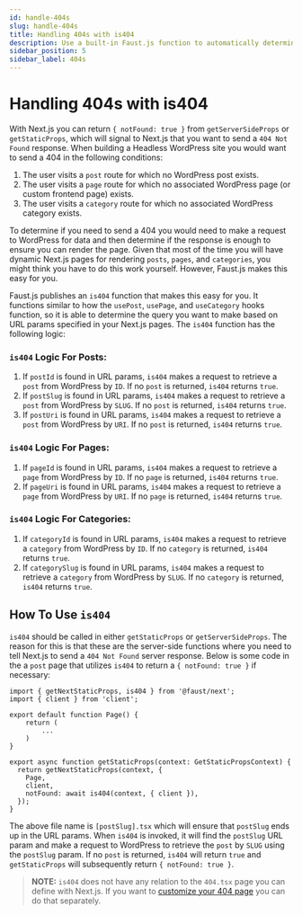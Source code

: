 ```yaml
---
id: handle-404s
slug: handle-404s
title: Handling 404s with is404
description: Use a built-in Faust.js function to automatically determine if a page is a 404
sidebar_position: 5
sidebar_label: 404s
---
```


# Handling 404s with is404

With Next.js you can return `{ notFound: true }` from `getServerSideProps` or `getStaticProps`, which will signal to Next.js that you want to send a `404 Not Found` response. When building a Headless WordPress site you would want to send a 404 in the following conditions:

1. The user visits a `post` route for which no WordPress post exists.
1. The user visits a `page` route for which no associated WordPress page (or custom frontend page) exists.
1. The user visits a `category` route for which no associated WordPress category exists.

To determine if you need to send a 404 you would need to make a request to WordPress for data and then determine if the response is enough to ensure you can render the page. Given that most of the time you will have dynamic Next.js pages for rendering `posts`, `pages`, and `categories`, you might think you have to do this work yourself. However, Faust.js makes this easy for you.

Faust.js publishes an `is404` function that makes this easy for you. It functions similar to how the `usePost`, `usePage`, and `useCategory` hooks function, so it is able to determine the query you want to make based on URL params specified in your Next.js pages. The `is404` function has the following logic:

### `is404` Logic For Posts:

1. If `postId` is found in URL params, `is404` makes a request to retrieve a `post` from WordPress by `ID`. If no `post` is returned, `is404` returns `true`.
1. If `postSlug` is found in URL params, `is404` makes a request to retrieve a `post` from WordPress by `SLUG`. If no `post` is returned, `is404` returns `true`.
1. If `postUri` is found in URL params, `is404` makes a request to retrieve a `post` from WordPress by `URI`. If no `post` is returned, `is404` returns `true`.

### `is404` Logic For Pages:

1. If `pageId` is found in URL params, `is404` makes a request to retrieve a `page` from WordPress by `ID`. If no `page` is returned, `is404` returns `true`.
1. If `pageUri` is found in URL params, `is404` makes a request to retrieve a `page` from WordPress by `URI`. If no `page` is returned, `is404` returns `true`.

### `is404` Logic For Categories:

1. If `categoryId` is found in URL params, `is404` makes a request to retrieve a `category` from WordPress by `ID`. If no `category` is returned, `is404` returns `true`.
1. If `categorySlug` is found in URL params, `is404` makes a request to retrieve a `category` from WordPress by `SLUG`. If no `category` is returned, `is404` returns `true`.

## How To Use `is404`

`is404` should be called in either `getStaticProps` or `getServerSideProps`. The reason for this is that these are the server-side functions where you need to tell Next.js to send a `404 Not Found` server response. Below is some code in the a `post` page that utilizes `is404` to return a `{ notFound: true }` if necessary:

```tsx title="src/pages/posts/[postSlug].tsx"
import { getNextStaticProps, is404 } from '@faust/next';
import { client } from 'client';

export default function Page() {
    return (
        ...
    )
}

export async function getStaticProps(context: GetStaticPropsContext) {
  return getNextStaticProps(context, {
    Page,
    client,
    notFound: await is404(context, { client }),
  });
}
```

The above file name is `[postSlug].tsx` which will ensure that `postSlug` ends up in the URL params. When `is404` is invoked, it will find the `postSlug` URL param and make a request to WordPress to retrieve the `post` by `SLUG` using the `postSlug` param. If no `post` is returned, `is404` will return `true` and `getStaticProps` will subsequently return `{ notFound: true }`.

> **NOTE:** `is404` does not have any relation to the `404.tsx` page you can define with Next.js. If you want to [customize your 404 page](https://nextjs.org/docs/advanced-features/custom-error-page#404-page) you can do that separately.
